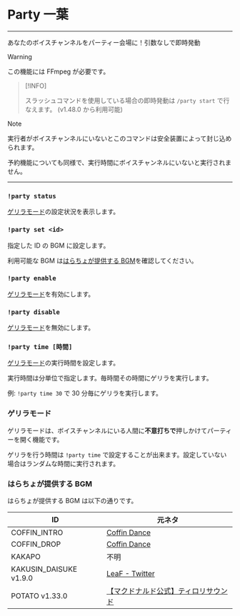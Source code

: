 

# Party 一葉

<CommandArgs versionAvailableFrom="v1.0.0" commandName="party" />

---

あなたのボイスチャンネルをパーティー会場に！引数なしで即時発動

> [!WARNING]
>
> この機能には FFmpeg が必要です。

> [!INFO]
>
> スラッシュコマンドを使用している場合の即時発動は `/party start` で行なえます。 (<VersionBadge>v1.48.0</VersionBadge> から利用可能)

> [!NOTE]
>
> 実行者がボイスチャンネルにいないとこのコマンドは安全装置によって封じ込められます。
>
> 予約機能についても同様で、実行時間にボイスチャンネルにいないと実行されません。

---

### `!party status`

[ゲリラモード](#ゲリラモード)の設定状況を表示します。

### `!party set <id>`

指定した ID の BGM に設定します。

利用可能な BGM は[はらちょが提供する BGM](#はらちょが提供する-bgm)を確認してください。

### `!party enable`

[ゲリラモード](#ゲリラモード)を有効にします。

### `!party disable`

[ゲリラモード](#ゲリラモード)を無効にします。

### `!party time [時間]`

[ゲリラモード](#ゲリラモード)の実行時間を設定します。

実行時間は分単位で指定します。毎時間その時間にゲリラを実行します。

例: `!party time 30` で 30 分毎にゲリラを実行します。

### ゲリラモード

ゲリラモードは、ボイスチャンネルにいる人間に**不意打ちで**押しかけてパーティーを開く機能です。

ゲリラを行う時間は `!party time` で設定することが出来ます。設定していない場合はランダムな時間に実行されます。

### はらちょが提供する BGM

はらちょが提供する BGM は以下の通りです。

| ID                                                  | 元ネタ                                                                              |
| --------------------------------------------------- | ----------------------------------------------------------------------------------- |
| COFFIN_INTRO                                        | [Coffin Dance](https://www.youtube.com/watch?v=j9V78UbdzWI)                         |
| COFFIN_DROP                                         | [Coffin Dance](https://www.youtube.com/watch?v=j9V78UbdzWI)                         |
| KAKAPO                                              | 不明                                                                                |
| KAKUSIN_DAISUKE <VersionBadge>v1.9.0</VersionBadge> | [LeaF - Twitter](https://twitter.com/7eaF/status/1509153813235892229)               |
| POTATO <VersionBadge>v1.33.0</VersionBadge>         | [【マクドナルド公式】ティロリサウンド](https://www.youtube.com/watch?v=8NjhfastLts) |
